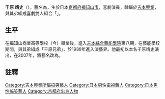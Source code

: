 '''千原 靖史'''（{{bd|1970年|1月25日|||Chihara Seiji}}），藝名為{{lang|ja|千原せいじ}}，生於日本[[京都府|京都府]][[福知山市|福知山市]]，喜劇演員，隸屬於[[吉本興業|吉本興業]]，與其弟{{link-ja|千原弟|千原ジュニア|千原浩史}}組成喜劇雙人組合「{{link-ja|千原兄弟|千原兄弟}}」。

==生平==
在福知山商業高等學校（今{{link-ja|福知山成美高等學校|福知山成美高等学校}}）畢業後，進入[[吉本綜合藝能學院|吉本綜合藝能學院]]第八期，在藝能學校期間，與其弟組成「千原兄弟」，於1989年進入演藝界。他最初以本名千原靖史演出，在2007年，將藝名改為{{lang|ja|千原せいじ}}。

==註釋==
{{reflist}}

{{DEFAULTSORT:Chihara Seiji}}
[[Category:吉本興業所屬搞笑藝人|Category:吉本興業所屬搞笑藝人]]
[[Category:日本男性電視藝人|Category:日本男性電視藝人]]
[[Category:日本男性搞笑藝人|Category:日本男性搞笑藝人]]
[[Category:京都府出身人物|Category:京都府出身人物]]
